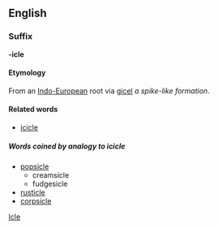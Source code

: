 ==English==
===Suffix===
'''-icle'''

==== Etymology ====
From an [[Indo-European]] root via {{OE.}} [[gicel]] ''a spike-like formation''.

==== Related words ====
*[[icicle]]

===== Words coined by analogy to icicle =====
*[[popsicle]]
**creamsicle
**fudgesicle
*[[rusticle]]
*[[corpsicle]]

[[Category:English suffixes|Icle]]